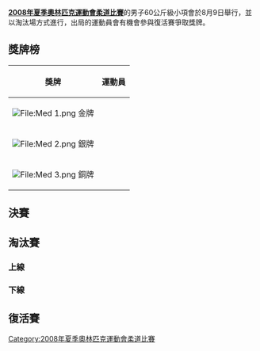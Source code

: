 {{JudoAt2008SummerOlympics}}

'''[[2008年夏季奧林匹克運動會柔道比賽|2008年夏季奧林匹克運動會柔道比賽]]'''的男子60公斤級小項會於8月9日舉行，並以淘汰場方式進行，出局的運動員會有機會參與復活賽爭取獎牌。

== 獎牌榜 ==
{| class="wikitable"
|- bgcolor="#efefef"
!align="center"|'''獎牌'''
!align="center"|'''運動員'''
|-
| bgcolor="gold" | [[File:Med_1.png|File:Med 1.png]] 金牌
| {{flagIOCathlete|[[崔敏浩|崔敏浩]]|KOR|2008年夏季}} 
|-
| bgcolor="silver" | [[File:Med_2.png|File:Med 2.png]] 銀牌
| {{flagIOCathlete|[[路德维希·派舍尔|路德维希·-{zh-hans:派舍尔;zh-hk:柏舒夏;zh-tw:帕斯謝爾;}-]]|AUT|2008夏季}}  
|-
| bgcolor="cc9966" | [[File:Med_3.png|File:Med 3.png]] 銅牌
| {{flagIOCathlete|[[里绍德·索比罗夫|里绍德·-{zh-hans:索比罗夫;zh-hk:蘇比羅夫;zh-tw:索比羅夫;}-]]|UZB|2008夏季}}<br />{{flagIOCathlete|[[吕本·豪克斯|吕本·-{zh-hans:豪克斯;zh-hk:賀基斯;zh-tw:胡克斯;}-]]|NED|2008年夏季}}
|}

== 決賽 ==
{{2TeamBracket
| RD1= 決賽
| RD1-team1={{flagIOCathlete|[[路德维希·派舍尔|路德维希·派舍尔]]|AUT|2008 Summer}}
| RD1-score1=
| RD1-team2='''{{flagIOCathlete|[[崔敏浩|崔敏浩]]|KOR|2008 Summer}}'''
| RD1-score2='''W 1000'''
}}

== 淘汰賽 ==
=== 上線 ===
{{32TeamBracket-Compact-NoSeeds-Byes
| RD1=64強
| RD2=32強
| RD3=16強
| RD4=8強
| RD5=4強

| team-width=175
| score-width=20

| RD1-team23='''{{flagIOCathlete|[[德尼尔松·洛伦索|德尼尔松·洛伦索]]|BRA|2008 Summer}}
| RD1-score23='''W 1001'''
| RD1-team24={{flagIOCathlete|[[马克西姆·科罗通|马克西姆·科罗通]]|UKR|2008 Summer}}
| RD1-score24=L 0001


| RD2-team01={{flagIOCathlete|[[马修·达基诺|马修·达基诺]]|AUS|2008 Summer}}
| RD2-score01=L
| RD2-team02='''{{flagIOCathlete|[[拉夫伦蒂奥斯·亚历克萨尼季斯|拉夫伦蒂奥斯·亚历克萨尼季斯]]|GRE|2008 Summer}}
| RD2-score02='''W'''

| RD2-team03='''{{flagIOCathlete|[[吕本·豪克斯|吕本·豪克斯]]|NED|2008 Summer}}'''
| RD2-score03='''W 0011'''
| RD2-team04={{flagIOCathlete|[[弗雷泽·威尔|弗雷泽·威尔]]|CAN|2008 Summer}}
| RD2-score04= 

| RD2-team05={{flagIOCathlete|[[阿尔贝特捷霍夫|阿尔贝特捷霍夫]]|LTU|2008 Summer}}
| RD2-score05= 
| RD2-team06='''{{flagIOCathlete|[[哈维尔·安东尼奥·格德斯·桑切斯|哈维尔·安东尼奥·格德斯·桑切斯]]|VEN|2008 Summer}}'''
| RD2-score06='''W 1000'''

| RD2-team07={{flagIOCathlete|[[平冈普昭|平冈普昭]]|JPN|2008 Summer}}
| RD2-score07= 
| RD2-team08='''{{flagIOCathlete|[[塔拉耶·威廉斯－默里|塔拉耶·威廉斯－默里]]|USA|2008 Summer}}'''
| RD2-score08='''W 0001'''

| RD2-team09={{flagIOCathlete|[[奥马尔·里巴希|奥马尔·里巴希]]|ALG|2008 Summer}}
| RD2-score09= 
| RD2-team10='''{{flagIOCathlete|[[里绍德·索比罗夫|里绍德·索比罗夫]]|UZB|2008 Summer}}'''
| RD2-score10='''W 1001'''

| RD2-team11='''{{flagIOCathlete|[[帕维尔·彼得里科夫|帕维尔·彼得里科夫]]|CZE|2008 Summer}}'''
| RD2-score11='''W 0011''
| RD2-team12={{flagIOCathlete|[[德尼尔松·洛伦索|德尼尔松·洛伦索]]|BRA|2008 Summer}}
| RD2-score12= 

| RD2-team13='''{{flagIOCathlete|[[崔敏浩|崔敏浩]]|KOR|2008 Summer}}'''
| RD2-score13='''W 1000'''
| RD2-team14={{flagIOCathlete|[[米格尔·安赫尔·阿尔瓦拉辛|米格尔·安赫尔·阿尔瓦拉辛]]|ARG|2008 Summer}}
| RD2-score14= 

| RD2-team15={{flagIOCathlete|[[罗克·德拉克西奇|罗克·德拉克西奇]]|SLO|2008 Summer}}
| RD2-score15= 
| RD2-team16='''{{flagIOCathlete|[[马苏德·阿洪扎德|马苏德·阿洪扎德]]|IRI|2008 Summer}}'''
| RD2-score16='''0110'''

| RD3-team01={{flagIOCathlete|[[拉夫伦蒂奥斯·亚历克萨尼季斯|拉夫伦蒂奥斯·亚历克萨尼季斯]]|GRE|2008 Summer}}
| RD3-score01= 
| RD3-team02='''{{flagIOCathlete|[[吕本·豪克斯|吕本·豪克斯]]|NED|2008 Summer}}'''
| RD3-score02='''W 0001'''

| RD3-team03='''{{flagIOCathlete|[[哈维尔·安东尼奥·格德斯·桑切斯|哈维尔·安东尼奥·格德斯·桑切斯]]|VEN|2008 Summer}}'''
| RD3-score03='''W 1000'''
| RD3-team04= {{flagIOCathlete|[[塔拉耶·威廉斯－默里|塔拉耶·威廉斯－默里]]|USA|2008 Summer}}
| RD3-score04= 

| RD3-team05='''{{flagIOCathlete|[[里绍德·索比罗夫|里绍德·索比罗夫]]|UZB|2008 Summer}}'''
| RD3-score05='''W 0001'''
| RD3-team06= {{flagIOCathlete|[[帕维尔·彼得里科夫|帕维尔·彼得里科夫]] |CZE|2008 Summer}}
| RD3-score06= 

| RD3-team07= '''{{flagIOCathlete|[[崔敏浩|崔敏浩]]|KOR|2008 Summer}}'''
| RD3-score07='''W 1000'''
| RD3-team08= {{flagIOCathlete|[[马苏德·阿洪扎德|马苏德·阿洪扎德]]|IRI|2008 Summer}}
| RD3-score08= 

| RD4-team01='''{{flagIOCathlete|[[吕本·豪克斯|吕本·豪克斯]]|NED|2008 Summer}}'''
| RD4-score01='''W 0010'''
| RD4-team02={{flagIOCathlete|[[哈维尔·安东尼奥·格德斯·桑切斯|哈维尔·安东尼奥·格德斯·桑切斯]]|VEN|2008 Summer}}
| RD4-score02= 

| RD4-team03={{flagIOCathlete|[[里绍德·索比罗夫|里绍德·索比罗夫]]|UZB|2008 Summer}}
| RD4-score03= 
| RD4-team04='''{{flagIOCathlete|[[崔敏浩|崔敏浩]]|KOR|2008 Summer}}'''
| RD4-score04='''W 1001'''

| RD5-team01={{flagIOCathlete|[[吕本·豪克斯|吕本·豪克斯]]|NED|2008 Summer}}
| RD5-score01= 
| RD5-team02='''{{flagIOCathlete|[[崔敏浩|崔敏浩]]|KOR|2008 Summer}}'''
| RD5-score02='''W 1000'''

}}

=== 下線 ===
{{32TeamBracket-Compact-NoSeeds-Byes
| RD1=64強
| RD2=32強
| RD3=16強
| RD4=8強
| RD5=4強

| team-width=175
| score-width=20

| RD2-team01={{flagIOCathlete|[[阿里·胡斯鲁夫|阿里·胡斯鲁夫]]|YEM|2008 Summer}}
| RD2-score01=L 0000
| RD2-team02='''{{flagIOCathlete|[[鲁斯兰_·基什马霍夫|鲁斯兰 ·基什马霍夫]]|RUS|2008 Summer}}
| RD2-score02='''W 0020'''

| RD2-team03='''{{flagIOCathlete|[[刘仁旺|刘仁旺]]|CHN|2008 Summer}}'''
| RD2-score03= '''W 0001'''
| RD2-team04={{flagIOCathlete|[[萨拉马特·乌塔尔巴耶夫|萨拉马特·乌塔尔巴耶夫]]|KAZ|2008 Summer}}
| RD2-score04= 

| RD2-team05={{flagIOCathlete|[[涅斯托尔·赫尔吉阿尼|涅斯托尔·赫尔吉阿尼]]|GEO|2008 Summer}}
| RD2-score05= 
| RD2-team06='''{{flagIOCathlete|[[迪米特里_·德拉金|迪米特里 ·德拉金]]|FRA|2008 Summer}}'''
| RD2-score06='''W 0110'''

| RD2-team07={{flagIOCathlete|[[哈什巴特尔·查干巴特尔|哈什巴特尔·查干巴特尔]]|MGL|2008 Summer}}
| RD2-score07= 
| RD2-team08='''{{flagIOCathlete|[[贾勒·耶库蒂尔|贾勒·耶库蒂尔]]|ISR|2008 Summer}}'''
| RD2-score08='''W 0001'''

| RD2-team09={{flagIOCathlete|[[埃利·诺贝尔|埃利·诺贝尔]]|MAD|2008 Summer}}
| RD2-score09= 
| RD2-team10='''{{flagIOCathlete|[[金庆津|金庆津]]|PRK|2008 Summer}}'''
| RD2-score10='''W 1000'''

| RD2-team11={{flagIOCathlete|[[约斯马尼·皮克|约斯马尼·皮克]]|CUB|2008 Summer}}
| RD2-score11= 
| RD2-team12='''{{flagIOCathlete|[[奥万涅斯·达夫强|奥万涅斯·达夫强]]|ARM|2008 Summer}}'''
| RD2-score12='''W 100'''

| RD2-team13='''{{flagIOCathlete|[[路德维希·派舍尔|路德维希·派舍尔]]|AUT|2008 Summer}}'''
| RD2-score13='''W 1010'''
| RD2-team14={{flagIOCathlete|[[尤尼斯·艾哈迈迪|尤尼斯·艾哈迈迪]]|MAR|2008 Summer}}
| RD2-score14= 

| RD2-team15='''{{flagIOCathlete|[[克雷格·法伦|克雷格·法伦]]|GBR|2008 Summer}}'''
| RD2-score15='''W 1010'''
| RD2-team16={{flagIOCathlete|[[扬·西卡尔迪|扬·西卡尔迪]]|MON|2008 Summer}}
| RD2-score16= 

| RD3-team01='''{{flagIOCathlete|[[鲁斯兰_·基什马霍夫|鲁斯兰 ·基什马霍夫]]|RUS|2008 Summer}}'''
| RD3-score01='''w 0010'''
| RD3-team02={{flagIOCathlete|[[刘仁旺|刘仁旺]]|CHN|2008 Summer}}
| RD3-score02= 

| RD3-team03='''{{flagIOCathlete|[[迪米特里_·德拉金|迪米特里 ·德拉金]]|FRA|2008 Summer}}'''
| RD3-score03='''W 1000'''
| RD3-team04= {{flagIOCathlete|[[贾勒·耶库蒂尔|贾勒·耶库蒂尔]]|ISR|2008 Summer}}
| RD3-score04= 

| RD3-team05='''{{flagIOCathlete|[[金庆津|金庆津]]|PRK|2008 Summer}}'''
| RD3-score05='''W 0022'''
| RD3-team06= {{flagIOCathlete|[[奥万涅斯·达夫强|奥万涅斯·达夫强]]|ARM|2008 Summer}}
| RD3-score06= 

| RD3-team07='''{{flagIOCathlete|[[路德维希·派舍尔|路德维希·派舍尔]]|AUT|2008 Summer}}'''
| RD3-score07='''W 0002'''
| RD3-team08={{flagIOCathlete|[[克雷格·法伦|克雷格·法伦]]|GBR|2008 Summer}}
| RD3-score08=

| RD4-team01={{flagIOCathlete|[[鲁斯兰_·基什马霍夫|鲁斯兰 ·基什马霍夫]]|RUS|2008 Summer}}
| RD4-score01= 
| RD4-team02='''{{flagIOCathlete|[[迪米特里_·德拉金|迪米特里 ·德拉金]]|FRA|2008 Summer}}'''
| RD4-score02='''W 0002'''

| RD4-team03={{flagIOCathlete|[[金庆津|金庆津]]|PRK|2008 Summer}}
| RD4-score03= 
| RD4-team04='''{{flagIOCathlete|[[路德维希·派舍尔|路德维希·派舍尔]]|AUT|2008 Summer}}'''
| RD4-score04='''W 0020'''

| RD5-team01={{flagIOCathlete|[[迪米特里_·德拉金|迪米特里 ·德拉金]]|FRA|2008 Summer}}
| RD5-score01= 
| RD5-team02='''{{flagIOCathlete|[[路德维希·派舍尔|路德维希·派舍尔]]|AUT|2008 Summer}}'''
| RD5-score02='''W 1001'''

}}

== 復活賽 ==
{{JudoRepechage
|RD4=銅牌賽

|RD1-team01='''{{flagIOCathlete|[[弗雷泽·威尔|弗雷泽·威尔]]|CAN|2008 Summer}}'''
|RD1-score01='''W 1001'''
|RD1-team02={{flagIOCathlete|[[克雷格·法倫|克雷格·法倫]]|GRE|2008 Summer}} 
|RD1-score02=L 0010
|RD1-team03={{flagIOCathlete|[[米格爾·安赫爾·阿爾瓦拉辛|米格爾·安赫爾·阿爾瓦拉辛]]|ARG|2008 Summer}}
|RD1-score03=L 0002
|RD1-team04='''{{flagIOCathlete|[[馬蘇德·阿洪扎德|馬蘇德·阿洪扎德]]|IRI|2008 Summer}}'''
|RD1-score04='''W 0020'''
|RD1-team05={{flagIOCathlete|[[涅斯托爾·赫爾吉阿尼|涅斯托爾·赫爾吉阿尼]]|GEO|2008 Summer}}
|RD1-score05=L 0000
|RD1-team06='''{{flagIOCathlete|[[賈勒·耶庫蒂爾|賈勒·耶庫蒂爾]]|ISR|2008 Summer}}
|RD1-score06='''W 0001
|RD1-team07={{flagIOCathlete|[[尤尼斯·艾哈邁迪|尤尼斯·艾哈邁迪]]|MAR|2008 Summer}}
|RD1-score07=L 0000
|RD1-team08='''{{flagIOCathlete|[[克雷格·法倫|克雷格·法倫]]|GBR|2008 Summer}}
|RD1-score08='''W 0011

|RD2-team01='''{{flagIOCathlete|[[弗雷泽·威尔|弗雷泽·威尔]]|CAN|2008 Summer}}'''
|RD2-score01='''W 1000'''
|RD2-team02={{flagIOCathlete|[[哈维尔·安东尼奥·格德斯·桑切斯|哈维尔·安东尼奥·格德斯·桑切斯]]|VEN|2008 Summer}}
|RD2-score02=L 0000
|RD2-team03={{flagIOCathlete|[[馬蘇德·阿洪扎德|馬蘇德·阿洪扎德]]|IRI|2008 Summer}}
|RD2-score03=L 0001
|RD2-team04='''{{flagIOCathlete|[[里绍德·索比罗夫|里绍德·索比罗夫]]|UZB|2008 Summer}}'''
|RD2-score04='''W 0010'''
|RD2-team05='''{{flagIOCathlete|[[賈勒·耶庫蒂爾|賈勒·耶庫蒂爾]]|ISR|2008 Summer}}'''
|RD2-score05='''W 0001'''
|RD2-team06={{flagIOCathlete|[[魯斯蘭_·基什馬霍夫|魯斯蘭 ·基什馬霍夫]]|RUS|2008 Summer}}
|RD2-score06=L 0000
|RD2-team07='''{{flagIOCathlete|[[克雷格·法倫|克雷格·法倫]]|GBR|2008 Summer}}
|RD2-score07='''W 0100
|RD2-team08={{flagIOCathlete|[[金慶津|金慶津]]|PRK|2008 Summer}}
|RD2-score08=L 0001


|RD3-team01={{flagIOCathlete|[[弗雷泽·威尔|弗雷泽·威尔]]|CAN|2008年夏季}}
|RD3-score01=L 0000
|RD3-team02='''{{flagIOCathlete|[[里绍德·索比罗夫|里绍德·索比罗夫]]|UZB|2008年夏季}}'''
|RD3-score02='''W 0011'''
|RD3-team03='''{{flagIOCathlete|[[賈勒·耶庫蒂爾|賈勒·耶庫蒂爾]]|ISR|2008年夏季}}
|RD3-score03='''W 0200
|RD3-team04={{flagIOCathlete|[[克雷格·法倫|克雷格·法倫]]|GBR|2008年夏季}}
|RD3-score04=L 0101

|RD4-team01={{flagIOCathlete|[[迪米特里_·德拉金|迪米特里 ·德拉金]]|FRA|2008年夏季}}
|RD4-score01=L 0000
|RD4-team02='''{{flagIOCathlete|[[里绍德·索比罗夫|里绍德·索比罗夫]]|UZB|2008年夏季}}'''
|RD4-score02='''W 0001'''
|RD4-team03='''{{flagIOCathlete|[[呂本·豪克斯|呂本·豪克斯]]|NED|2008年夏季}}'''
|RD4-score03='''W 1012'''
|RD4-team04={{flagIOCathlete|[[賈勒·耶庫蒂爾|賈勒·耶庫蒂爾]]|ISR|2008年夏季}} 
|RD4-score04=L 0000
}}

[[Category:2008年夏季奧林匹克運動會柔道比賽|Category:2008年夏季奧林匹克運動會柔道比賽]]